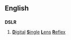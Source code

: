 ==English==

==={{initialism}}===
'''DSLR'''

# {{photography}} [[digital|'''D'''igital]] [[single|'''S'''ingle]] [[lens|'''L'''ens]] [[reflex|'''R'''eflex]]